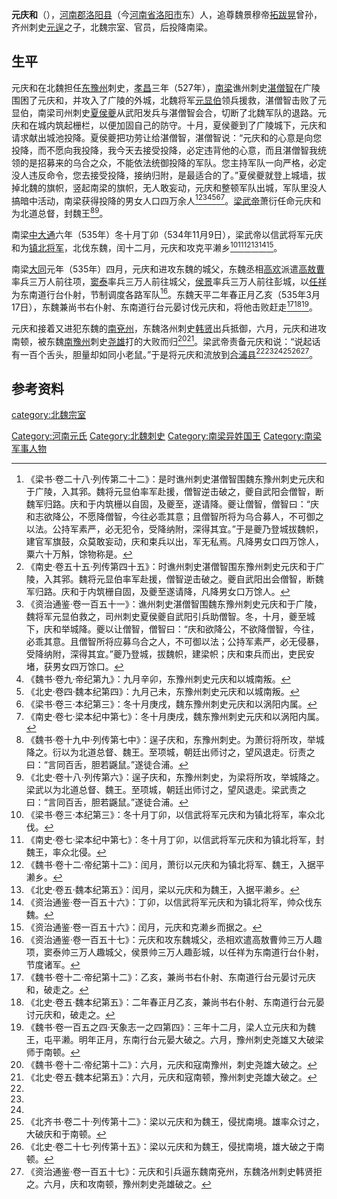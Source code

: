 '''元庆和'''（{{bd|？||？||catIdx=y}}），[[河南郡|河南郡]][[洛阳县|洛阳县]]（今[[河南省|河南省]][[洛阳市|洛阳市]]东）人，追尊魏景穆帝[[拓跋晃|拓跋晃]]曾孙，齐州刺史[[元逞|元逞]]之子，北魏宗室、官员，后投降南梁。

==生平==
元庆和在北魏担任[[东豫州|东豫州]]刺史，[[孝昌_(年号)|孝昌]]三年（527年），[[南梁|南梁]]谯州刺史[[湛僧智|湛僧智]]在广陵围困了元庆和，并攻入了广陵的外城，北魏将军[[元显伯|元显伯]]领兵援救，湛僧智击败了元显伯，南梁司州刺史[[夏侯夔|夏侯夔]]从武阳发兵与湛僧智会合，切断了北魏军队的退路。元庆和在城内筑起栅栏，以便加固自己的防守。十月，夏侯夔到了广陵城下，元庆和请求献出城池投降。夏侯夔把功劳让给湛僧智，湛僧智说：“元庆和的心意是向您投降，而不愿向我投降，我今天去接受投降，必定违背他的心意，而且湛僧智我统领的是招募来的乌合之众，不能依法统御投降的军队。您主持军队一向严格，必定没人违反命令，您去接受投降，接纳归附，是最适合的了。”夏侯夔就登上城墙，拔掉北魏的旗帜，竖起南梁的旗帜，无人敢妄动，元庆和整顿军队出城，军队里没人搞暗中活动，南梁获得投降的男女人口四万余人<ref>《梁书·卷二十八·列传第二十二》：是时谯州刺史湛僧智围魏东豫州刺史元庆和于广陵，入其郛。魏将元显伯率军赴援，僧智逆击破之，夔自武阳会僧智，断魏军归路。庆和于内筑栅以自固，及夔至，遂请降。夔让僧智，僧智曰：“庆和志欲降公，不愿降僧智，今往必乖其意；且僧智所将为乌合募人，不可御之以法。公持军素严，必无犯令，受降纳附，深得其宜。”于是夔乃登城拔魏帜，建官军旗鼓，众莫敢妄动，庆和束兵以出，军无私焉。凡降男女口四万馀人，粟六十万斛，馀物称是。</ref><ref>《南史·卷五十五·列传第四十五》：时谯州刺史湛僧智围东豫州刺史元庆和于广陵，入其郛。魏将元显伯率军赴援，僧智逆击破之。夔自武阳出会僧智，断魏军归路。庆和于内筑栅自固，及夔至遂请降，凡降男女口万馀人。</ref><ref>《资治通鉴·卷一百五十一》：谯州刺史湛僧智围魏东豫州刺史元庆和于广陵，魏将军元显伯救之，司州刺史夏侯夔自武阳引兵助僧智。冬，十月，夔至城下，庆和举城降。夔以让僧智，僧智曰：“庆和欲降公，不欲降僧智，今往，必乖其意。且僧智所将应募乌合之人，不可御以法；公持军素严，必无侵暴，受降纳附，深得其宜。”夔乃登城，拔魏帜，建梁帜；庆和束兵而出，吏民安堵，获男女四万馀口。</ref><ref>《魏书·卷九·帝纪第九》：九月辛卯，东豫州刺史元庆和以城南叛。</ref><ref>《北史·卷四·魏本纪第四》：九月己未，东豫州刺史元庆和以城南叛。</ref><ref>《梁书·卷三·本纪第三》：冬十月庚戌，魏东豫州刺史元庆和以涡阳内属。</ref><ref>《南史·卷七·梁本纪中第七》：冬十月庚戌，魏东豫州刺史元庆和以涡阳内属。</ref>。[[梁武帝|梁武帝]]萧衍任命元庆和为北道总督，封魏王<ref name=autogenerated1>《魏书·卷十九中·列传第七中》：逞子庆和，东豫州刺史。为萧衍将所攻，举城降之。衍以为北道总督、魏王。至项城，朝廷出师讨之，望风退走。衍责之曰：“言同百舌，胆若鼷鼠。”遂徒合浦。</ref><ref name=autogenerated2>《北史·卷十八·列传第六》：逞子庆和，东豫州刺史，为梁将所攻，举城降之。梁武以为北道总督、魏王。至项城，朝廷出师讨之，望风退走。梁武责之曰：“言同百舌，胆若鼷鼠。”遂徒合浦。</ref>。

南梁[[中大通|中大通]]六年（535年）冬十月丁卯（534年11月9日），梁武帝以信武将军元庆和为[[镇北将军|镇北将军]]，北伐东魏，闰十二月，元庆和攻克平濑乡<ref>《梁书·卷三·本纪第三》：冬十月丁卯，以信武将军元庆和为镇北将军，率众北伐。</ref><ref>《南史·卷七·梁本纪中第七》：冬十月丁卯，以信武将军元庆和为镇北将军，封魏王，率众北侵。</ref><ref>《魏书·卷十二·帝纪第十二》：闰月，萧衍以元庆和为镇北将军、魏王，入据平濑乡。</ref><ref>《北史·卷五·魏本纪第五》：闰月，梁以元庆和为魏王，入据平濑乡。</ref><ref>《资治通鉴·卷一百五十六》：丁卯，以信武将军元庆和为镇北将军，帅众伐东魏。</ref><ref>《资治通鉴·卷一百五十六》：闰月，元庆和克濑乡而据之。</ref>。

南梁[[大同_(南梁)|大同]]元年（535年）四月，元庆和进攻东魏的城父，东魏丞相[[高欢|高欢]]派遣[[高敖曹|高敖曹]]率兵三万人前往项，[[窦泰|窦泰]]率兵三万人前往城父，[[侯景|侯景]]率兵三万人前往彭城，以[[任祥|任祥]]为东南道行台仆射，节制调度各路军队<ref>《资治通鉴·卷一百五十七》：元庆和攻东魏城父，丞相欢遣高敖曹帅三万人趣项，窦泰帅三万人趣城父，侯景帅三万人趣彭城，以任祥为东南道行台仆射，节度诸军。</ref>。东魏天平二年春正月乙亥（535年3月17日），东魏兼尚书右仆射、东南道行台元晏讨伐元庆和，将他击败赶走<ref>《魏书·卷十二·帝纪第十二》：乙亥，兼尚书右仆射、东南道行台元晏讨元庆和，破走之。</ref><ref>《北史·卷五·魏本纪第五》：二年春正月乙亥，兼尚书右仆射、东南道行台元晏讨元庆和，破走之。</ref><ref name=autogenerated3>《魏书·卷一百五之四·天象志一之四第四》：三年十二月，梁人立元庆和为魏王，屯平濑。明年正月，东南行台元晏大破之。六月，豫州刺史尧雄又大破梁师于南顿。</ref>。

元庆和接着又进犯东魏的[[南兗州|南兗州]]，东魏洛州刺史[[韩贤|韩贤]]出兵抵御，六月，元庆和进攻南顿，被东魏[[南豫州|南豫州]]刺史[[尧雄|尧雄]]打的大败而归<ref>《魏书·卷十二·帝纪第十二》：六月，元庆和寇南豫州，刺史尧雄大破之。</ref><ref>《北史·卷五·魏本纪第五》：六月，元庆和寇南顿，豫州刺史尧雄大破之。</ref>。梁武帝责备元庆和说：“说起话有一百个舌头，胆量却如同小老鼠。”于是将元庆和流放到[[合浦县|合浦县]]<ref name=autogenerated1 /><ref name=autogenerated2 /><ref name=autogenerated3 /><ref>《北齐书·卷二十·列传第十二》：梁以元庆和为魏王，侵扰南境。雄率众讨之，大破庆和于南顿。</ref><ref>《北史·卷二十七·列传第十五》：梁以元庆和为魏王，侵扰南境，雄大破之于南顿。</ref><ref>《资治通鉴·卷一百五十七》：元庆和引兵逼东魏南兗州，东魏洛州刺史韩贤拒之。六月，庆和攻南顿，豫州刺史尧雄破之。</ref>。

== 参考资料 ==
{{reflist}}

[[category:北魏宗室|category:北魏宗室]]
[[Category:河南元氏|Category:河南元氏]]
[[Category:北魏刺史|Category:北魏刺史]]
[[Category:南梁异姓国王|Category:南梁异姓国王]]
[[Category:南梁军事人物|Category:南梁军事人物]]